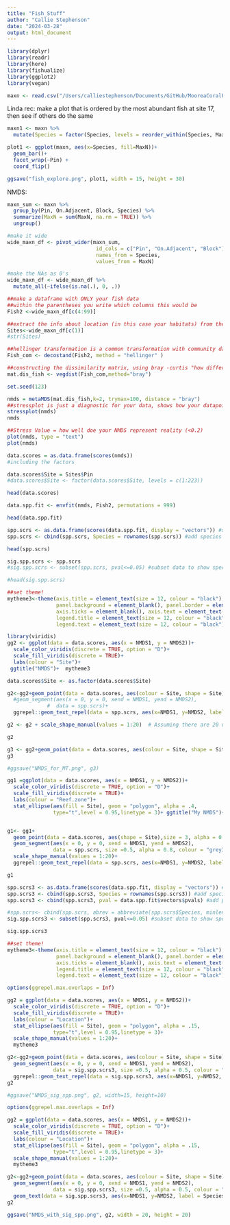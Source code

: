 ```yaml
---
title: "Fish_Stuff"
author: "Callie Stephenson"
date: "2024-03-28"
output: html_document
---
```

```r
library(dplyr)
library(readr)
library(here)
library(fishualize)
library(ggplot2)
library(vegan)
```

```r
maxn <- read.csv("/Users/calliestephenson/Documents/GitHub/MooreaCoralFish_CS/data/MaxN.csv")
```

Linda rec: make a plot that is ordered by the most abundant fish at site 17, then see if others do the same

```r
maxn1 <- maxn %>%
  mutate(Species = factor(Species, levels = reorder_within(Species, MaxN, Pin == 17)))

plot1 <- ggplot(maxn, aes(x=Species, fill=MaxN))+
  geom_bar()+
  facet_wrap(~Pin) +
  coord_flip()

ggsave("fish_explore.png", plot1, width = 15, height = 30)
```

NMDS:

```r
maxn_sum <- maxn %>%
  group_by(Pin, On.Adjacent, Block, Species) %>%
  summarize(MaxN = sum(MaxN, na.rm = TRUE)) %>%
  ungroup()

#make it wide
wide_maxn_df <- pivot_wider(maxn_sum, 
                             id_cols = c("Pin", "On.Adjacent", "Block"),
                             names_from = Species, 
                             values_from = MaxN)

#make the NAs as 0's
wide_maxn_df <- wide_maxn_df %>% 
  mutate_all(~ifelse(is.na(.), 0, .))
```

```r
##make a dataframe with ONLY your fish data
##within the parentheses you write which columns this would be
Fish2 <-wide_maxn_df[c(4:99)]

##extract the info about location (in this case your habitats) from the dataset, this table needs to have equal number of rows as the fish table
Sites<-wide_maxn_df[c(1)]
#str(Sites)
```

```r
##hellinger transformation is a common transformation with community data when you have a lot of zeros
Fish_com <- decostand(Fish2, method = "hellinger" )

##constructing the dissimilarity matrix, using bray -curtis "how differently are they different"
mat.dis_fish <- vegdist(Fish_com,method="bray")
```

```r
set.seed(123)

nmds = metaMDS(mat.dis_fish,k=2, trymax=100, distance = "bray")
##stressplot is just a diagnostic for your data, shows how your datapoints are distributed and should be somewhat linear..
stressplot(nmds) 
nmds

##Stress Value = how well doe your NMDS represent reality (<0.2)
plot(nmds, type = "text")
plot(nmds)
```
```r
data.scores = as.data.frame(scores(nmds))
#including the factors 

data.scores$Site = Sites$Pin
#data.scores$Site <- factor(data.scores$Site, levels = c(1:223))

head(data.scores)
```

```r
data.spp.fit <- envfit(nmds, Fish2, permutations = 999)

head(data.spp.fit)

spp.scrs <- as.data.frame(scores(data.spp.fit, display = "vectors")) #save species intrinsic values into dataframe
spp.scrs <- cbind(spp.scrs, Species = rownames(spp.scrs)) #add species names to dataframe

head(spp.scrs)

sig.spp.scrs <- spp.scrs
#sig.spp.scrs <- subset(spp.scrs, pval<=0.05) #subset data to show species significant at 0.05

#head(sig.spp.scrs)
```

```r
##set theme!
mytheme3<-theme(axis.title = element_text(size = 12, colour = "black"), 
                panel.background = element_blank(), panel.border = element_rect(fill = NA, colour = "black"), 
                axis.ticks = element_blank(), axis.text = element_text(size = 12), legend.key = element_blank(), 
                legend.title = element_text(size = 12, colour = "black"), 
                legend.text = element_text(size = 12, colour = "black"))
```

```r
library(viridis)
gg2 <- ggplot(data = data.scores, aes(x = NMDS1, y = NMDS2))+ 
  scale_color_viridis(discrete = TRUE, option = "D")+
  scale_fill_viridis(discrete = TRUE)+
  labs(colour = "Site")+
 ggtitle("NMDS")+  mytheme3

data.scores$Site <- as.factor(data.scores$Site)

g2<-gg2+geom_point(data = data.scores, aes(colour = Site, shape = Site),size = 3, alpha = 0.8)+
  #geom_segment(aes(x = 0, y = 0, xend = NMDS1, yend = NMDS2), 
             #  data = spp.scrs)+
  ggrepel::geom_text_repel(data = spp.scrs, aes(x=NMDS1, y=NMDS2, label = Species), cex = 3, direction = "both", segment.size = 0.25) #add labels for species, use ggrepel::geom_text_repel so that labels do not overlap

g2 <- g2 + scale_shape_manual(values = 1:20)  # Assuming there are 20 unique sites

g2
```

```r
g3 <- gg2+geom_point(data = data.scores, aes(colour = Site, shape = Site),size = 3, alpha = 0.8)+ scale_shape_manual(values = 1:20)
g3

#ggsave("NMDS_for_MT.png", g3)
```

```r
gg1 =ggplot(data = data.scores, aes(x = NMDS1, y = NMDS2))+ 
  scale_color_viridis(discrete = TRUE, option = "D")+
  scale_fill_viridis(discrete = TRUE)+
  labs(colour = "Reef.zone")+
  stat_ellipse(aes(fill = Site), geom = "polygon", alpha = .4,
               type="t",level = 0.95,linetype = 3)+ ggtitle("My NMDS")+  mytheme3


g1<- gg1+
  geom_point(data = data.scores, aes(shape = Site),size = 3, alpha = 0.8)+
  geom_segment(aes(x = 0, y = 0, xend = NMDS1, yend = NMDS2), 
               data = spp.scrs, size =0.5, alpha = 0.8, colour = "grey30")+
  scale_shape_manual(values = 1:20)+
  ggrepel::geom_text_repel(data = spp.scrs, aes(x=NMDS1, y=NMDS2, label = Species), cex = 3, direction = "both", segment.size = 0.25) #add labels for species, use ggrepel::geom_text_repel so that labels do not overlap

g1
```

```r
spp.scrs3 <- as.data.frame(scores(data.spp.fit, display = "vectors")) #save species intrinsic values into dataframe
spp.scrs3 <- cbind(spp.scrs3, Species = rownames(spp.scrs3)) #add species names to dataframe
spp.scrs3 <- cbind(spp.scrs3, pval = data.spp.fit$vectors$pvals) #add pvalues to dataframe so you can select species which are significant

#spp.scrs<- cbind(spp.scrs, abrev = abbreviate(spp.scrs$Species, minlength = 6)) #abbreviate species names
sig.spp.scrs3 <- subset(spp.scrs3, pval<=0.05) #subset data to show species significant at 0.05

sig.spp.scrs3
```
```r
##set theme!
mytheme3<-theme(axis.title = element_text(size = 12, colour = "black"), 
                panel.background = element_blank(), panel.border = element_rect(fill = NA, colour = "black"), 
                axis.ticks = element_blank(), axis.text = element_text(size = 12), legend.key = element_blank(), 
                legend.title = element_text(size = 12, colour = "black"), 
                legend.text = element_text(size = 12, colour = "black"))
```

```r
options(ggrepel.max.overlaps = Inf)

gg2 = ggplot(data = data.scores, aes(x = NMDS1, y = NMDS2))+
  scale_color_viridis(discrete = TRUE, option = "D")+
  scale_fill_viridis(discrete = TRUE)+
  labs(colour = "Location")+
  stat_ellipse(aes(fill = Site), geom = "polygon", alpha = .15,
               type="t",level = 0.95,linetype = 3)+
  scale_shape_manual(values = 1:20)+
  mytheme3

g2<-gg2+geom_point(data = data.scores, aes(colour = Site, shape = Site),size = 3, alpha = 0.7)+
  geom_segment(aes(x = 0, y = 0, xend = NMDS1, yend = NMDS2),
               data = sig.spp.scrs3, size =0.5, alpha = 0.5, colour = "grey30")+
  ggrepel::geom_text_repel(data = sig.spp.scrs3, aes(x=NMDS1, y=NMDS2, label = Species), cex = 3, direction = "both", segment.size = 0.5, max.overlaps = 15) #add labels for species, use ggrepel::geom_text_repel so that labels do not overlap
g2

#ggsave("NMDS_sig_spp.png", g2, width=15, height=10)
```

```r
options(ggrepel.max.overlaps = Inf)

gg2 = ggplot(data = data.scores, aes(x = NMDS1, y = NMDS2))+
  scale_color_viridis(discrete = TRUE, option = "D")+
  scale_fill_viridis(discrete = TRUE)+
  labs(colour = "Location")+
  stat_ellipse(aes(fill = Site), geom = "polygon", alpha = .15,
               type="t",level = 0.95,linetype = 3)+
  scale_shape_manual(values = 1:20)+
  mytheme3

g2<-gg2+geom_point(data = data.scores, aes(colour = Site, shape = Site),size = 3, alpha = 0.7)+
  geom_segment(aes(x = 0, y = 0, xend = NMDS1, yend = NMDS2),
               data = sig.spp.scrs3, size =0.5, alpha = 0.5, colour = "grey30")+
  geom_text(data = sig.spp.scrs3, aes(x=NMDS1, y=NMDS2, label = Species), cex = 3, direction = "both", segment.size = 0.5, max.overlaps = 15) #add labels for species, use ggrepel::geom_text_repel so that labels do not overlap
g2

ggsave("NMDS_with_sig_spp.png", g2, width = 20, height = 20)
```


